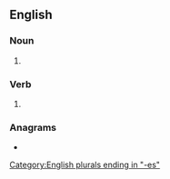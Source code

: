 ==English==

===Noun===
{{head|en|noun form}}

# {{plural of|en|outreach}}

===Verb===
{{head|en|verb form}}

# {{en-third-person singular of|outreach}}

===Anagrams===
* {{anagrams|en|a=aceehorstu|euchroates}}

[[Category:English plurals ending in "-es"]]